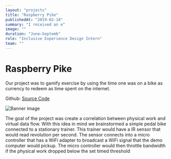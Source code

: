 ```yaml
---
layout: "projects"
title: "Raspberry Pike"
publishedAt: "2019-02-18"
summary: "I received an e"
image: ""
duration: "June–Septemb"
role: "Inclusive Experience Design Intern"
team: ""
---
```


# Raspberry Pike

Our project was to gamify exercise by using the time one was on a bike as currency to redeem as time spent on the internet.

Github: [Source Code](https://github.com/keckrich/raspberryPike)

![Banner image](/static/images/raspberrypike.jpeg)

The goal of the project was create a correlation between physical work and virtual data flow. With this idea in mind we brainstormed a simple pedal bike connected to a stationary trainer. This trainer would have a IR sensor that would read revolution per second. The sensor connects into a micro controller that has a WiFi adapter to broadcast a WiFi signal that the demo computer would pickup. The micro controller would then throttle bandwidth if the physical work dropped below the set timed threshold
